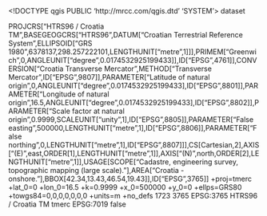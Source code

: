 <!DOCTYPE qgis PUBLIC 'http://mrcc.com/qgis.dtd' 'SYSTEM'>
<qgis version="3.22.0-Bia?owie?a">
  <identifier></identifier>
  <parentidentifier></parentidentifier>
  <language></language>
  <type>dataset</type>
  <title></title>
  <abstract></abstract>
  <links/>
  <fees></fees>
  <encoding></encoding>
  <crs>
    <spatialrefsys>
      <wkt>PROJCRS["HTRS96 / Croatia TM",BASEGEOGCRS["HTRS96",DATUM["Croatian Terrestrial Reference System",ELLIPSOID["GRS 1980",6378137,298.257222101,LENGTHUNIT["metre",1]]],PRIMEM["Greenwich",0,ANGLEUNIT["degree",0.0174532925199433]],ID["EPSG",4761]],CONVERSION["Croatia Transverse Mercator",METHOD["Transverse Mercator",ID["EPSG",9807]],PARAMETER["Latitude of natural origin",0,ANGLEUNIT["degree",0.0174532925199433],ID["EPSG",8801]],PARAMETER["Longitude of natural origin",16.5,ANGLEUNIT["degree",0.0174532925199433],ID["EPSG",8802]],PARAMETER["Scale factor at natural origin",0.9999,SCALEUNIT["unity",1],ID["EPSG",8805]],PARAMETER["False easting",500000,LENGTHUNIT["metre",1],ID["EPSG",8806]],PARAMETER["False northing",0,LENGTHUNIT["metre",1],ID["EPSG",8807]]],CS[Cartesian,2],AXIS["(E)",east,ORDER[1],LENGTHUNIT["metre",1]],AXIS["(N)",north,ORDER[2],LENGTHUNIT["metre",1]],USAGE[SCOPE["Cadastre, engineering survey, topographic mapping (large scale)."],AREA["Croatia - onshore."],BBOX[42.34,13.43,46.54,19.43]],ID["EPSG",3765]]</wkt>
      <proj4>+proj=tmerc +lat_0=0 +lon_0=16.5 +k=0.9999 +x_0=500000 +y_0=0 +ellps=GRS80 +towgs84=0,0,0,0,0,0,0 +units=m +no_defs</proj4>
      <srsid>1723</srsid>
      <srid>3765</srid>
      <authid>EPSG:3765</authid>
      <description>HTRS96 / Croatia TM</description>
      <projectionacronym>tmerc</projectionacronym>
      <ellipsoidacronym>EPSG:7019</ellipsoidacronym>
      <geographicflag>false</geographicflag>
    </spatialrefsys>
  </crs>
  <extent/>
</qgis>
